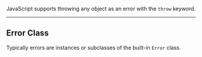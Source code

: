 
JavaScript supports throwing any object as an error with the `throw` keyword.

<Example code={errorHandling} sharedEnvironment={true} />

---

## Error Class

Typically errors are instances or subclasses of the built-in `Error` class.

<Example code={errorClass} sharedEnvironment={true} />
